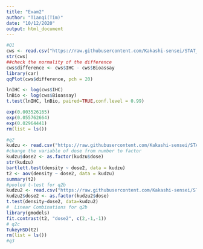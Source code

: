 ```yaml
---
title: "Exam2"
author: "Tianqi(Tim)"
date: "10/12/2020"
output: html_document
---
```


```r
#Q1
cws <- read.csv("https://raw.githubusercontent.com/Kakashi-sensei/STAT_587_2020_fall_exam2/main/CWS.csv", header=TRUE)
str(cws)
##check the normality of the difference
cws$difference <- cws$IHC - cws$Bioassay
library(car)
qqPlot(cws$difference, pch = 20)

lnIHC <- log(cws$IHC)
lnBio <- log(cws$Bioassay)
t.test(lnIHC, lnBio, paired=TRUE,conf.level = 0.99)

exp(0.003526165)
exp(0.055762664)
exp(0.02964441)
rm(list = ls())

#q2
kudzu <- read.csv("https://raw.githubusercontent.com/Kakashi-sensei/STAT_587_2020_fall_exam2/main/kudzu.csv", header=TRUE)
#change the variable of dose from number to factor
kudzu$dose2 <- as.factor(kudzu$dose)
str(kudzu)
bartlett.test(density ~ dose2, data = kudzu)
t2 <- aov(density ~ dose2, data = kudzu)
summary(t2)
#pooled t-test for q2b
kudzu2 <- read.csv("https://raw.githubusercontent.com/Kakashi-sensei/STAT_587_2020_fall_exam2/main/kudzu2.csv", header=TRUE)
kudzu2$dose2 <- as.factor(kudzu2$dose)
t.test(density~dose2, data=kudzu2)
#  Linear Combinations for q2b
library(gmodels)
fit.contrast(t2, "dose2", c(2,-1,-1))
# q2c
TukeyHSD(t2)
rm(list = ls())
#q3


```


